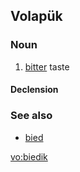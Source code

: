 ==Volapük==

===Noun===
{{vo-noun}}

# [[bitter]] taste

====Declension====
{{vo-decl-noun}}

===See also===
* [[bied]]

[[vo:biedik]]